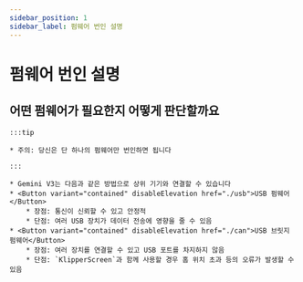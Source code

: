 ```yaml
---
sidebar_position: 1
sidebar_label: 펌웨어 번인 설명
---
```








# 펌웨어 번인 설명

## 어떤 펌웨어가 필요한지 어떻게 판단할까요

    :::tip

    * 주의: 당신은 단 하나의 펌웨어만 번인하면 됩니다

    :::
    
    * Gemini V3는 다음과 같은 방법으로 상위 기기와 연결할 수 있습니다
    * <Button variant="contained" disableElevation href="./usb">USB 펌웨어</Button>
        * 장점: 통신이 신뢰할 수 있고 안정적
        * 단점: 여러 USB 장치가 데이터 전송에 영향을 줄 수 있음
    * <Button variant="contained" disableElevation href="./can">USB 브릿지 펌웨어</Button>
        * 장점: 여러 장치를 연결할 수 있고 USB 포트를 차지하지 않음
        * 단점: `KlipperScreen`과 함께 사용할 경우 홈 위치 초과 등의 오류가 발생할 수 있음

